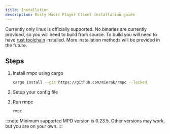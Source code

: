 ```yaml
---
title: Installation
description: Rusty Music Player Client installation guide
---
```



Currently only linux is officially supported. No binaries are currently provided, so you will need to build from source.
To build you will need to have [rust toolchain](https://www.rust-lang.org/tools/install) installed. More installation
methods will be provided in the future.

## Steps

<Steps>

1. Install rmpc using cargo
    ```bash frame=none showLineNumbers=false
    cargo install --git https://github.com/mierak/rmpc --locked
    ```
2. Setup your config file

    <LinkCard
        title="Configuring rmpc"
        description="Generate sample config file for rmpc and customize it to your liking."
        href="/rmpc/configuration/"
    />

3. Run rmpc
    ```bash frame=none showLineNumbers=false
    rmpc
    ```

</Steps>

:::note
Minimum supported MPD version is 0.23.5. Other versions may work, but you are on your own.
:::
